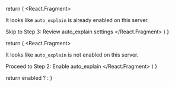   return (
    <React.Fragment>
      <p>
        It looks like <code>auto_explain</code> is already enabled on this server.
      </p>
      <Link className="btn btn-success" to="03_review_settings">
        Skip to Step 3: Review auto_explain settings
      </Link>
    </React.Fragment>
  )
}

  return (
    <React.Fragment>
      <p>
        It looks like <code>auto_explain</code> is not enabled on this server.
      </p>
      <Link className="btn btn-success" to="02_enable_auto_explain">
        Proceed to Step 2: Enable auto_explain
      </Link>
    </React.Fragment>
  )
}

  return enabled ? <AutoExplainEnabled /> : <AutoExplainNotEnabled />
}

<AutoExplainCheck enabled={props.autoExplainEnabled} />
